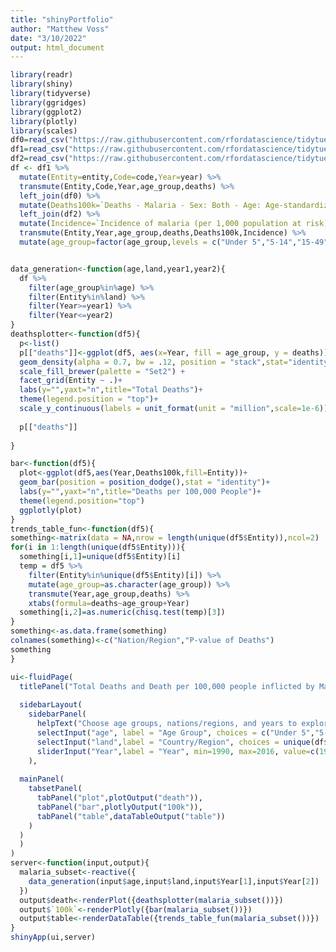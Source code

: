 ```yaml
---
title: "shinyPortfolio"
author: "Matthew Voss"
date: "3/10/2022"
output: html_document
---
```


```r
library(readr)
library(shiny)
library(tidyverse)
library(ggridges)
library(ggplot2)
library(plotly)
library(scales)
df0=read_csv("https://raw.githubusercontent.com/rfordatascience/tidytuesday/master/data/2018/2018-11-13/malaria_deaths.csv")
df1=read_csv("https://raw.githubusercontent.com/rfordatascience/tidytuesday/master/data/2018/2018-11-13/malaria_deaths_age.csv")
df2=read_csv("https://raw.githubusercontent.com/rfordatascience/tidytuesday/master/data/2018/2018-11-13/malaria_inc.csv")
df <- df1 %>% 
  mutate(Entity=entity,Code=code,Year=year) %>% 
  transmute(Entity,Code,Year,age_group,deaths) %>% 
  left_join(df0) %>% 
  mutate(Deaths100k=`Deaths - Malaria - Sex: Both - Age: Age-standardized (Rate) (per 100,000 people)`) %>%
  left_join(df2) %>% 
  mutate(Incidence=`Incidence of malaria (per 1,000 population at risk) (per 1,000 population at risk)`) %>% 
  transmute(Entity,Year,age_group,deaths,Deaths100k,Incidence) %>% 
  mutate(age_group=factor(age_group,levels = c("Under 5","5-14","15-49","50-69","70 or older")))


data_generation<-function(age,land,year1,year2){
  df %>% 
    filter(age_group%in%age) %>% 
    filter(Entity%in%land) %>% 
    filter(Year>=year1) %>% 
    filter(Year<=year2)
}
deathsplotter<-function(df5){
  p<-list()
  p[["deaths"]]<-ggplot(df5, aes(x=Year, fill = age_group, y = deaths)) +
  geom_density(alpha = 0.7, bw = .12, position = "stack",stat="identity") +
  scale_fill_brewer(palette = "Set2") +
  facet_grid(Entity ~ .)+
  labs(y="",yaxt="n",title="Total Deaths")+
  theme(legend.position = "top")+
  scale_y_continuous(labels = unit_format(unit = "million",scale=1e-6))
  
  p[["deaths"]]
  
}

bar<-function(df5){
  plot<-ggplot(df5,aes(Year,Deaths100k,fill=Entity))+
  geom_bar(position = position_dodge(),stat = "identity")+
  labs(y="",yaxt="n",title="Deaths per 100,000 People")+
  theme(legend.position="top")
  ggplotly(plot)
}
trends_table_fun<-function(df5){
something<-matrix(data = NA,nrow = length(unique(df5$Entity)),ncol=2)
for(i in 1:length(unique(df5$Entity))){
  something[i,1]=unique(df5$Entity)[i]
  temp = df5 %>% 
    filter(Entity%in%unique(df5$Entity)[i]) %>% 
    mutate(age_group=as.character(age_group)) %>% 
    transmute(Year,age_group,deaths) %>% 
    xtabs(formula=deaths~age_group+Year)
  something[i,2]=as.numeric(chisq.test(temp)[3])
}
something<-as.data.frame(something)
colnames(something)<-c("Nation/Region","P-value of Deaths")
something 
}

ui<-fluidPage(
  titlePanel("Total Deaths and Death per 100,000 people inflicted by Malaria"),
  
  sidebarLayout(
    sidebarPanel(
      helpText("Choose age groups, nations/regions, and years to explore malaria total deaths and death rate per 100,000 people. Also, look at the table to explore the p-value for the test of independence between age groups and years for total deaths:"),
      selectInput("age", label = "Age Group", choices = c("Under 5","5-14","15-49","50-69","70 or older"),multiple=T,selected=unique(df$age_group)),
      selectInput("land",label = "Country/Region", choices = unique(df$Entity),selected=c("Sub-Saharan Africa","South Asia"),multiple=T),
      sliderInput("Year",label = "Year", min=1990, max=2016, value=c(1990,2016))
    ),
  
  mainPanel(
    tabsetPanel(
      tabPanel("plot",plotOutput("death")),
      tabPanel("bar",plotlyOutput("100k")),
      tabPanel("table",dataTableOutput("table"))
    )
  )
  )
)
server<-function(input,output){
  malaria_subset<-reactive({
    data_generation(input$age,input$land,input$Year[1],input$Year[2])
  })
  output$death<-renderPlot({deathsplotter(malaria_subset())})
  output$`100k`<-renderPlotly({bar(malaria_subset())})
  output$table<-renderDataTable({trends_table_fun(malaria_subset())})
}
shinyApp(ui,server)
```